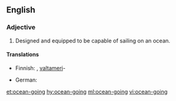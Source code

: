 ==English==

===Adjective===
{{en-adj|-}}

# {{label|en|nautical}} Designed and equipped to be capable of sailing on an ocean.

====Translations====
{{trans-top|capable of sailing on the ocean}}
* Finnish: {{t|fi|valtamerikelpoinen}}, [[valtameri]]-
{{trans-mid}}
* German: {{t+|de|seetüchtig}}
{{trans-bottom}}

[[et:ocean-going]]
[[hy:ocean-going]]
[[ml:ocean-going]]
[[vi:ocean-going]]